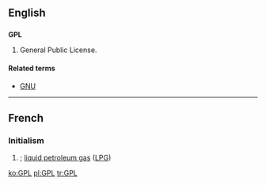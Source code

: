 ==English==
{{wikipedia|GNU General Public License}}

==={{initialism}}===
'''GPL'''

# General Public License.

====Related terms====
* [[GNU]]

----

==French==
{{wikipedia|Gaz de pétrole liquéfié|lang=fr}}

===Initialism===
{{infl|fr|initialism}}

# {{form of|initialism|[[gaz de pétrole liquéfié|Gaz de Pétrole Liquéfié]]|nodot=1}}; [[liquid petroleum gas]] ([[LPG]])

[[ko:GPL]]
[[pl:GPL]]
[[tr:GPL]]